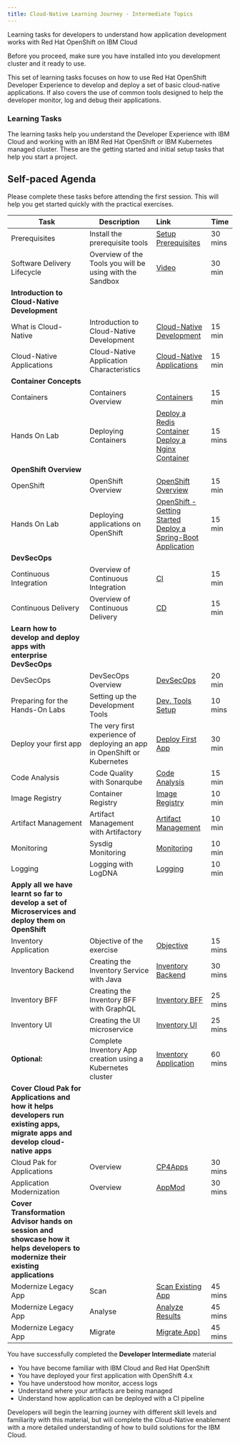```yaml
---
title: Cloud-Native Learning Journey - Intermediate Topics
---
```



<PageDescription>

Learning tasks for developers to understand how application development works with Red Hat OpenShift on IBM Cloud

</PageDescription>

<InlineNotification>

Before you proceed, make sure you have installed **<Globals name="shortName" />** into you development cluster and it ready to use.

</InlineNotification>

This set of learning tasks focuses on how to use Red Hat OpenShift Developer
 Experience to develop and deploy a set of basic cloud-native applications. If also covers the use of common tools designed to help the developer monitor, log and debug their applications.

### Learning Tasks

The learning tasks help you understand the Developer Experience with IBM Cloud and working with an IBM Red Hat OpenShift or IBM Kubernetes managed cluster. These are the getting started and initial setup tasks that help you start a project.

## Self-paced Agenda

Please complete these tasks before attending the first session. This will help you get started quickly with the practical exercises.

| Task                            | Description         | Link        | Time    |
| --------------------------------| ------------------  |:----------- |---------|
| Prerequisites | Install the prerequisite tools  | [Setup Prerequisites](/getting-started/prereqs) | 30 mins |
| Software Delivery Lifecycle | Overview of the Tools you will be using with the Sandbox |  <a href="https://www.youtube.com/watch?v=LcWboN1T7Zk" target="_newwindow">Video</a>| 30 min |
| **Introduction to Cloud-Native Development** | | | |
| What is Cloud-Native | Introduction to Cloud-Native Development |  <a href="https://ibm-gsi-ecosystem.github.io/ibm-gsi-cloudnative-journey/developer-foundation/cloud-native-overview" target="_newwindow">Cloud-Native Development</a> | 15 min |
| Cloud-Native Applications | Cloud-Native Application Characteristics |  <a href="https://ibm-gsi-ecosystem.github.io/ibm-gsi-cloudnative-journey/developer-foundation/cloud-native-overview/appDev" target="_newwindow">Cloud-Native Applications</a> | 15 min |
| **Container Concepts** | | | |
| Containers | Containers Overview | <a href="https://ibm-gsi-ecosystem.github.io/ibm-gsi-cloudnative-journey/developer-foundation/containers" target="_newwindow">Containers</a> | 15 min |
| Hands On Lab | Deploying Containers |  <a href="https://www.katacoda.com/courses/docker/deploying-first-container" target="_newwindow"> Deploy a Redis Container </a> <br/> <a href="https://www.katacoda.com/courses/docker/create-nginx-static-web-server" target="_newwindow"> Deploy a Nginx Container </a> | 15 mins |
| **OpenShift Overview** | | | |
| OpenShift | OpenShift Overview |  <a href="https://ibm-gsi-ecosystem.github.io/ibm-gsi-cloudnative-journey/developer-foundation/openshift" target="_newwindow">OpenShift Overview</a>  | 15 min |
| Hands On Lab | Deploying applications on OpenShift |  <a href="https://learn.openshift.com/introduction/getting-started/" target="_newwindow"> OpenShift - Getting Started </a> <br/> <a href="https://learn.openshift.com/middleware/courses/middleware-spring-boot/spring-getting-started" target="_newwindow"> Deploy a Spring-Boot Application </a> | 15 min |
| **DevSecOps** | | | |
| Continuous Integration | Overview of Continuous Integration | <a href="https://ibm-gsi-ecosystem.github.io/ibm-gsi-cloudnative-journey/developer-foundation/continuous-integration" target="_newwindow">CI</a> | 15 min |
| Continuous Delivery | Overview of Continuous Delivery | <a href="https://ibm-gsi-ecosystem.github.io/ibm-gsi-cloudnative-journey/developer-foundation/continuous-delivery" target="_newwindow">CD</a> | 15 min |
| **Learn how to develop and deploy apps with enterprise DevSecOps** | | | |
| DevSecOps | DevSecOps Overview | <a href="https://ibm-gsi-ecosystem.github.io/ibm-gsi-cloudnative-journey/developer-intermediate/content-overview" target="_newwindow">DevSecOps</a> | 20 min |
| Preparing for the Hands-On Labs | Setting up the Development Tools | <a href="https://ibm-gsi-ecosystem.github.io/ibm-gsi-cloudnative-journey/getting-started/devenvsetup" target="_newwindow">Dev. Tools Setup</a> | 10 mins |
| Deploy your first app | The very first experience of deploying an app in OpenShift or Kubernetes | [Deploy First App](/getting-started-day-1/deploy-app) | 30 min |
| Code Analysis | Code Quality with Sonarqube | <a href="https://ibm-gsi-ecosystem.github.io/ibm-gsi-cloudnative-journey/developer-intermediate/code-analysis" target="_newwindow">Code Analysis</a> | 15 min |
| Image Registry | Container Registry | <a href="https://ibm-gsi-ecosystem.github.io/ibm-gsi-cloudnative-journey/developer-intermediate/image-registry" target="_newwindow">Image Registry</a> | 10 min |
| Artifact Management | Artifact Management with Artifactory | <a href="https://ibm-gsi-ecosystem.github.io/ibm-gsi-cloudnative-journey/developer-intermediate/artifact-management" target="_newwindow">Artifact Management</a> | 10 min |
| Monitoring | Sysdig Monitoring | <a href="https://ibm-gsi-ecosystem.github.io/ibm-gsi-cloudnative-journey/developer-intermediate/monitoring" target="_newwindow">Monitoring</a> | 10 min |
| Logging | Logging with LogDNA | <a href="https://ibm-gsi-ecosystem.github.io/ibm-gsi-cloudnative-journey/developer-intermediate/log-management" target="_newwindow">Logging</a> | 10 min |
| **Apply all we have learnt so far to develop a set of Microservices and deploy them on OpenShift** | | | |
| Inventory Application | Objective of the exercise | <a href="https://ibm-gsi-ecosystem.github.io/ibm-gsi-cloudnative-journey/developer-intermediate/inventory-app" target="_newwindow">Objective</a> | 15 mins |
| Inventory Backend | Creating the Inventory Service with Java | <a href="https://ibm-gsi-ecosystem.github.io/ibm-gsi-cloudnative-journey/developer-intermediate/inventory-svc" target="_newwindow">Inventory Backend</a> | 30 mins |
| Inventory BFF | Creating the Inventory BFF with GraphQL | <a href="https://ibm-gsi-ecosystem.github.io/ibm-gsi-cloudnative-journey/developer-intermediate/inventory-bff" target="_newwindow">Inventory BFF</a> | 25 mins |
| Inventory UI | Creating the UI microservice | <a href="https://ibm-gsi-ecosystem.github.io/ibm-gsi-cloudnative-journey/developer-intermediate/inventory-ui" target="_newwindow">Inventory UI</a> | 25 mins |
| **Optional:** | Complete Inventory App creation using a Kubernetes cluster | <a href="https://ibm-gsi-ecosystem.github.io/ibm-gsi-cloudnative-journey/developer-intermediate/inventory-app" target="_newwindow">Inventory Application</a> | 60 mins |
| **Cover Cloud Pak for Applications and how it helps developers run existing apps, migrate apps and develop cloud-native apps** | | | |
| Cloud Pak for Applications | Overview | <a href="https://ibm-gsi-ecosystem.github.io/ibm-gsi-cloudnative-journey/developer-intermediate/cp4apps-overview" target="_newwindow">CP4Apps</a> | 30 mins |
| Application Modernization | Overview | <a href="https://ibm-gsi-ecosystem.github.io/ibm-gsi-cloudnative-journey/developer-intermediate/appmodern" target="_newwindow">AppMod</a> | 30 mins |
| **Cover Transformation Advisor hands on session and showcase how it helps developers to modernize their existing applications** | | | |
| Modernize Legacy App | Scan | <a href="https://ibm-gsi-ecosystem.github.io/ibm-gsi-cloudnative-journey/developer-intermediate/appmod-exercise1-part1" target="_newwindow">Scan Existing App</a> | 45 mins |
| Modernize Legacy App | Analyse | <a href="https://ibm-gsi-ecosystem.github.io/ibm-gsi-cloudnative-journey/developer-intermediate/appmod-exercise1-part2" target="_newwindow">Analyze Results</a> | 45 mins |
| Modernize Legacy App | Migrate | <a href="https://ibm-gsi-ecosystem.github.io/ibm-gsi-cloudnative-journey/developer-intermediate/appmod-exercise1-part3" target="_newwindow">Migrate App]</a> | 45 mins |

<InlineNotification kind="success">

You have successfully completed the **Developer Intermediate** material
- You have become familiar with IBM Cloud and Red Hat OpenShift
- You have deployed your first application with OpenShift 4.x
- You have understood how monitor, access logs
- Understand where your artifacts are being managed
- Understand how application can be deployed with a CI pipeline

</InlineNotification>

Developers will begin the learning journey with different skill levels and familiarity with this material, but will complete the Cloud-Native enablement with a more detailed understanding of how to build solutions for the IBM Cloud.




